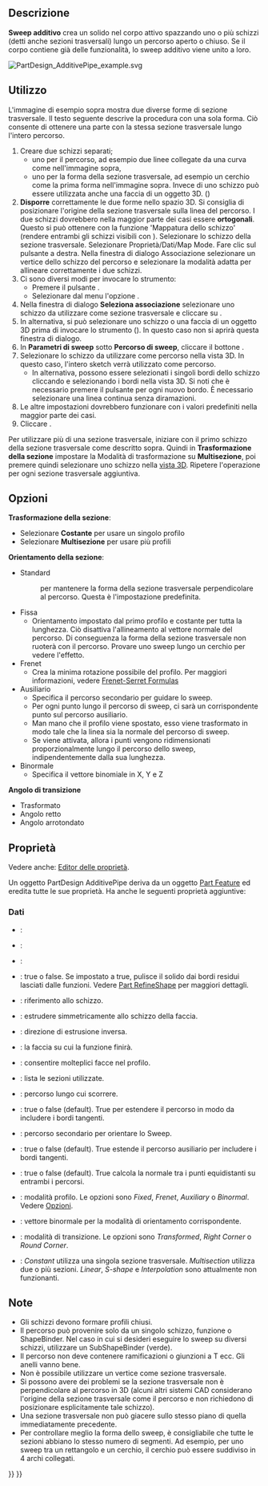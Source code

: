 <languages/>

{{Docnav/it
|[[PartDesign_AdditiveLoft/it|Loft additivo]]
|[[PartDesign_AdditiveHelix/it|Elica additiva]]
|[[PartDesign_Workbench/it|PartDesign]]
|IconL=PartDesign_AdditiveLoft.svg
|IconR=PartDesign_AdditiveHelix.svg
|IconC=Workbench_PartDesign.svg
}}

{{GuiCommand/it
|Name=PartDesign AdditivePipe
|Name/it=PartDesign Sweep additivo
|MenuLocation=Part Design → Crea una funzione additiva → Sweep additivo
|Workbenches=[[PartDesign_Workbench/it|PartDesign]]
|Version=0.17
|SeeAlso=[[PartDesign_AdditiveLoft/it|PartDesign: Loft additivo]], [[PartDesign_SubtractivePipe/it|PartDesign: Sweep sottrattivo]]
}}

<span id="Description"></span>
==Descrizione==

'''Sweep additivo''' crea un solido nel corpo attivo spazzando uno o più schizzi (detti anche sezioni trasversali) lungo un percorso aperto o chiuso. Se il corpo contiene già delle funzionalità, lo sweep additivo viene unito a loro.

[[File:PartDesign AdditivePipe example.svg|none]]
{{Caption|A sinistra: sezioni trasversali (A) e (B) da far scorrere lungo il percorso (C); a destra lo sweep additivo risultante.}}

<span id="Usage"></span>
==Utilizzo== 

L'immagine di esempio sopra mostra due diverse forme di sezione trasversale. Il testo seguente descrive la procedura con una sola forma. Ciò consente di ottenere una parte con la stessa sezione trasversale lungo l'intero percorso.

# Creare due schizzi separati;
#* uno per il percorso, ad esempio due linee collegate da una curva come nell'immagine sopra,
#* uno per la forma della sezione trasversale, ad esempio un cerchio come la prima forma nell'immagine sopra. Invece di uno schizzo può essere utilizzata anche una faccia di un oggetto 3D. ({{Version/it|0.20}})
# '''Disporre''' correttamente le due forme nello spazio 3D. Si consiglia di posizionare l'origine della sezione trasversale sulla linea del percorso. I due schizzi dovrebbero nella maggior parte dei casi essere '''ortogonali'''. Questo si può ottenere con la funzione 'Mappatura dello schizzo' (rendere entrambi gli schizzi visibili con {{KEY|Spazio}}). Selezionare lo schizzo della sezione trasversale. Selezionare Proprietà/Dati/Map Mode. Fare clic sul pulsante {{Button|...}} a destra. Nella finestra di dialogo Associazione selezionare un vertice dello schizzo del percorso e selezionare la modalità adatta per allineare correttamente i due schizzi.
# Ci sono diversi modi per invocare lo strumento:
#* Premere il pulsante {{Button|[[Image:PartDesign_AdditivePipe.svg|16px]] [[PartDesign_AdditivePipe/it|Sweep additivo]]}}.
#* Selezionare dal menu l'opzione {{MenuCommand|PartDesign → Creare una funzione additiva → [[Image:PartDesign_AdditivePipe.svg|16px]]Sweep additivo}}.
# Nella finestra di dialogo '''Seleziona associazione''' selezionare uno schizzo da utilizzare come sezione trasversale e cliccare su {{Button|OK}}.
# In alternativa, si può selezionare uno schizzo o una faccia di un oggetto 3D prima di invocare lo strumento ({{Version/it|0.20}}). In questo caso non si aprirà questa finestra di dialogo.
# In '''Parametri di sweep''' sotto '''Percorso di sweep''', cliccare il bottone {{Button|Oggetto}}.
# Selezionare lo schizzo da utilizzare come percorso nella vista 3D. In questo caso, l'intero sketch verrà utilizzato come percorso.
#* In alternativa, possono essere selezionati i singoli bordi dello schizzo cliccando {{Button|Aggiungi bordo}} e selezionando i bordi nella vista 3D. Si noti che è necessario premere il pulsante {{Button|Aggiungi bordo}} per ogni nuovo bordo. È necessario selezionare una linea continua senza diramazioni.
# Le altre impostazioni dovrebbero funzionare con i valori predefiniti nella maggior parte dei casi.
# Cliccare {{Button|OK}}.

Per utilizzare più di una sezione trasversale, iniziare con il primo schizzo della sezione trasversale come descritto sopra. Quindi in '''Trasformazione della sezione''' impostare la Modalità di trasformazione su '''Multisezione''', poi premere {{Button|Aggiungi sezione}} quindi selezionare uno schizzo nella [[3D view/it|vista 3D]]. Ripetere l'operazione per ogni sezione trasversale aggiuntiva.

<span id="Options"></span>
==Opzioni== 

'''Trasformazione della sezione''': 
* Selezionare '''Costante''' per usare un singolo profilo
* Selezionare '''Multisezione''' per usare più profili
'''Orientamento della sezione''':
* Standard
*: per mantenere la forma della sezione trasversale perpendicolare al percorso. Questa è l'impostazione predefinita.
* Fissa
** Orientamento impostato dal primo profilo e costante per tutta la lunghezza. Ciò disattiva l'allineamento al vettore normale del percorso. Di conseguenza la forma della sezione trasversale non ruoterà con il percorso. Provare uno sweep lungo un cerchio per vedere l'effetto.
* Frenet
** Crea la minima rotazione possibile del profilo. Per maggiori informazioni, vedere [https://en.wikipedia.org/wiki/Frenet%E2%80%93Serret_formulas Frenet-Serret Formulas]
* Ausiliario
** Specifica il percorso secondario per guidare lo sweep.
** Per ogni punto {{Emphasis|P}} lungo il percorso di sweep, ci sarà un corrispondente punto {{Emphasis|Q}} sul percorso ausiliario.
** Man mano che il profilo viene spostato, esso viene trasformato in modo tale che la linea {{Emphasis|PQ}} sia la normale del percorso di sweep.
** Se {{Emphasis|Equivalenza curvilineare}} viene attivata, allora i punti {{Emphasis|Q}} vengono ridimensionati proporzionalmente lungo il percorso dello sweep, indipendentemente dalla sua lunghezza.
* Binormale
** Specifica il vettore binomiale in X, Y e Z
'''Angolo di transizione'''
* Trasformato
* Angolo retto
* Angolo arrotondato

<span id="Properties"></span>
== Proprietà ==

Vedere anche: [[Property_editor/it|Editor delle proprietà]].

Un oggetto PartDesign AdditivePipe deriva da un oggetto [[Part_Feature/it|Part Feature]] ed eredita tutte le sue proprietà. Ha anche le seguenti proprietà aggiuntive:

<span id="Data"></span>
===Dati===

{{TitleProperty|Base}}

* {{PropertyData|Add Sub Shape|PartShape|Hidden}}: 
* {{PropertyData|Base Feature|Link|Hidden}}: 
* {{PropertyData|_Body|LinkHidden|Hidden}}: 

{{TitleProperty|Part Design}}

* {{PropertyData|Refine}}: true o false. Se impostato a true, pulisce il solido dai bordi residui lasciati dalle funzioni. Vedere [[Part RefineShape/it|Part RefineShape]] per maggiori dettagli.

{{TitleProperty|Sketch Based}}

* {{PropertyData|Profile|LinkSub}}: riferimento allo schizzo.
* {{PropertyData|Midplane|Bool}}: estrudere simmetricamente allo schizzo della faccia.
* {{PropertyData|Reversed|Bool}}: direzione di estrusione inversa.
* {{PropertyData|Up To Face|LinkSub}}: la faccia su cui la funzione finirà.
* {{PropertyData|Allow Multi Face|Bool}}: consentire molteplici facce nel profilo.

{{TitleProperty|Sweep}}

* {{PropertyData|Sections|LinkSubList}}: lista le sezioni utilizzate.
* {{PropertyData|Spine|LinkSub}}: percorso lungo cui scorrere.
* {{PropertyData|Spine Tangent|Bool}}: true o false (default). True per estendere il percorso in modo da includere i bordi tangenti.
* {{PropertyData|Auxiliary Spine|LinkSub|Hidden}}: percorso secondario per orientare lo Sweep.
* {{PropertyData|Auxiliary Spine Tangent|Bool}}: true o false (default). True estende il percorso ausiliario per includere i bordi tangenti.
* {{PropertyData|Auxiliary Curvelinear|Bool}}: true o false (default). True calcola la normale tra i punti equidistanti su entrambi i percorsi.
* {{PropertyData|Mode|Enumeration}}: modalità profilo. Le opzioni sono ''Fixed'', ''Frenet'', ''Auxiliary'' o ''Binormal''. Vedere [[#Opzioni|Opzioni]].
* {{PropertyData|Binormal|Vector}}: vettore binormale per la modalità di orientamento corrispondente.
* {{PropertyData|Transition|Enumeration}}: modalità di transizione. Le opzioni sono ''Transformed'', ''Right Corner'' o ''Round Corner''.
* {{PropertyData|Transformation|Enumeration}}: ''Constant'' utilizza una singola sezione trasversale. ''Multisection'' utilizza due o più sezioni. ''Linear'', ''S-shape'' e ''Interpolation'' sono attualmente non funzionanti.

<span id="Notes"></span>
==Note==

<div class="mw-translate-fuzzy">
* Gli schizzi devono formare profili chiusi.
* Il percorso può provenire solo da un singolo schizzo, funzione o ShapeBinder. Nel caso in cui si desideri eseguire lo sweep su diversi schizzi, utilizzare un SubShapeBinder (verde). 
* Il percorso non deve contenere ramificazioni o giunzioni a T ecc. Gli anelli vanno bene.
* Non è possibile utilizzare un vertice come sezione trasversale.
* Si possono avere dei problemi se la sezione trasversale non è perpendicolare al percorso in 3D (alcuni altri sistemi CAD considerano l'origine della sezione trasversale come il percorso e non richiedono di posizionare esplicitamente tale schizzo).
* Una sezione trasversale non può giacere sullo stesso piano di quella immediatamente precedente.
* Per controllare meglio la forma dello sweep, è consigliabile che tutte le sezioni abbiano lo stesso numero di segmenti. Ad esempio, per uno sweep tra un rettangolo e un cerchio, il cerchio può essere suddiviso in 4 archi collegati.
</div>


{{Docnav/it
|[[PartDesign_AdditiveLoft/it|Loft additivo]]
|[[PartDesign_AdditiveHelix/it|Elica additiva]]
|[[PartDesign_Workbench/it|PartDesign]]
|IconL=PartDesign_AdditiveLoft.svg
|IconR=PartDesign_AdditiveHelix.svg
|IconC=Workbench_PartDesign.svg
}}

{{PartDesign Tools navi{{#translation:}}}}
{{Userdocnavi{{#translation:}}}}